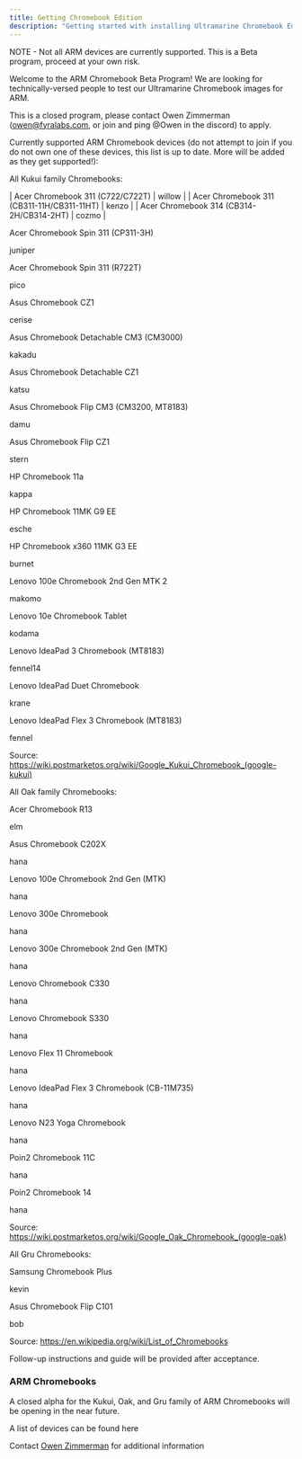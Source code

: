 ```yaml
---
title: Getting Chromebook Edition
description: "Getting started with installing Ultramarine Chromebook Edition"
---
```



NOTE - Not all ARM devices are currently supported. This is a Beta program, proceed at your own risk.

Welcome to the ARM Chromebook Beta Program! We are looking for technically-versed people to test our Ultramarine Chromebook images for ARM. 

This is a closed program, please contact Owen Zimmerman (owen@fyralabs.com, or join and ping @Owen in the discord) to apply.

Currently supported ARM Chromebook devices (do not attempt to join if you do not own one of these devices, this list is up to date. More will be added as they get supported!):

All Kukui family Chromebooks:

| Acer Chromebook 311 (C722/C722T) | willow |
| Acer Chromebook 311 (CB311-11H/CB311-11HT) | kenzo |
| Acer Chromebook 314 (CB314-2H/CB314-2HT) | cozmo |

Acer Chromebook Spin 311 (CP311-3H)

juniper

Acer Chromebook Spin 311 (R722T)

pico

Asus Chromebook CZ1

cerise

Asus Chromebook Detachable CM3 (CM3000)

kakadu

Asus Chromebook Detachable CZ1

katsu

Asus Chromebook Flip CM3 (CM3200, MT8183)

damu

Asus Chromebook Flip CZ1

stern

HP Chromebook 11a

kappa

HP Chromebook 11MK G9 EE

esche

HP Chromebook x360 11MK G3 EE

burnet

Lenovo 100e Chromebook 2nd Gen MTK 2

makomo

Lenovo 10e Chromebook Tablet

kodama

Lenovo IdeaPad 3 Chromebook (MT8183)

fennel14

Lenovo IdeaPad Duet Chromebook

krane

Lenovo IdeaPad Flex 3 Chromebook (MT8183)

fennel

Source: https://wiki.postmarketos.org/wiki/Google_Kukui_Chromebook_(google-kukui)

All Oak family Chromebooks:

Acer Chromebook R13

elm

Asus Chromebook C202X

hana

Lenovo 100e Chromebook 2nd Gen (MTK)

hana

Lenovo 300e Chromebook

hana

Lenovo 300e Chromebook 2nd Gen (MTK)

hana

Lenovo Chromebook C330

hana

Lenovo Chromebook S330

hana

Lenovo Flex 11 Chromebook

hana

Lenovo IdeaPad Flex 3 Chromebook (CB-11M735)

hana

Lenovo N23 Yoga Chromebook

hana

Poin2 Chromebook 11C

hana

Poin2 Chromebook 14

hana

Source: https://wiki.postmarketos.org/wiki/Google_Oak_Chromebook_(google-oak)

All Gru Chromebooks:

Samsung Chromebook Plus

kevin

Asus Chromebook Flip C101

bob

Source: https://en.wikipedia.org/wiki/List_of_Chromebooks

Follow-up instructions and guide will be provided after acceptance.

### ARM Chromebooks

A closed alpha for the Kukui, Oak, and Gru family of ARM Chromebooks will be opening in the near future.

A list of devices can be found here

Contact [Owen Zimmerman](mailto:owen@fyralabs.com) for additional information